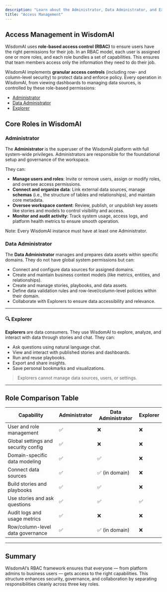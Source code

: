 ```yaml
---
description: "Learn about the Administrator, Data Administrator, and Explorer roles in WisdomAI."
title: "Access Management"
---
```


## Access Management in WisdomAI

WisdomAI uses **role-based access control (RBAC)** to ensure users have the right permissions for their job. In an RBAC model, each user is assigned one or more roles, and each role bundles a set of capabilities. This ensures that team members access only the information they need to do their job.

WisdomAI implements **granular access controls** (including row- and column-level security) to protect data and enforce policy. Every operation in WisdomAI, from viewing dashboards to managing data sources, is controlled by these role-based permissions:

- [Administrator](#administrator)
- [Data Administrator](#data-administrator)
- [Explorer](#explorer)

## Core Roles in WisdomAI

### Administrator

The **Administrator** is the superuser of the WisdomAI platform with full system-wide privileges. Administrators are responsible for the foundational setup and governance of the workspace. 

They can:

- **Manage users and roles**: Invite or remove users, assign or modify roles, and oversee access permissions.
- **Connect and organize data**: Link external data sources, manage **schemas** (i.e., the structure of tables and relationships), and maintain core metadata.
- **Oversee workspace content**: Review, publish, or unpublish key assets like stories and models to control visibility and access.
- **Monitor and audit activity**: Track system usage, access logs, and platform health metrics to ensure smooth operation.

Note: Every WisdomAI instance must have at least one Administrator.

### Data Administrator

The **Data Administrator** manages and prepares data assets within specific domains. They do not have global system permissions but can:

- Connect and configure data sources for assigned domains.
- Create and maintain business context models (like metrics, entities, and relationships).
- Create and manage stories, playbooks, and data assets.
- Define data validation rules and row-level/column-level policies within their domain.
- Collaborate with Explorers to ensure data accessibility and relevance.

---

### 🔍 Explorer

**Explorers** are data consumers. They use WisdomAI to explore, analyze, and interact with data through stories and chat. They can:

- Ask questions using natural language chat.
- View and interact with published stories and dashboards.
- Run and reuse playbooks.
- Export and share insights.
- Save personal bookmarks and visualizations.

> Explorers cannot manage data sources, users, or settings.

---

## Role Comparison Table

| Capability                          | Administrator | Data Administrator | Explorer |
| ----------------------------------- | ------------- | ------------------ | -------- |
| User and role management            | ✅             | ❌                  | ❌        |
| Global settings and security config | ✅             | ❌                  | ❌        |
| Domain-specific data modeling       | ✅             | ✅                  | ❌        |
| Connect data sources                | ✅             | ✅ (in domain)      | ❌        |
| Build stories and playbooks         | ✅             | ✅                  | ❌        |
| Use stories and ask questions       | ✅             | ✅                  | ✅        |
| Audit logs and usage metrics        | ✅             | ❌                  | ❌        |
| Row/column-level data governance    | ✅             | ✅ (in domain)      | ❌        |

---

## Summary

WisdomAI’s RBAC framework ensures that everyone — from platform admins to business users — gets access to the right capabilities. This structure enhances security, governance, and collaboration by separating responsibilities cleanly across three key roles.